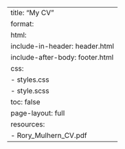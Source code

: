 ---
title: "My CV"
format:
  html:
    include-in-header: header.html
    include-after-body: footer.html
    css:
      - styles.css
      - style.scss
    toc: false
    page-layout: full
resources:
  - Rory_Mulhern_CV.pdf
---